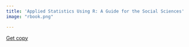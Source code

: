 ```yaml
---
title: 'Applied Statistics Using R: A Guide for the Social Sciences'
image: "rbook.png"

---
```



[Get copy](https://uk.sagepub.com/en-gb/eur/applied-statistics-using-r/book266647)



